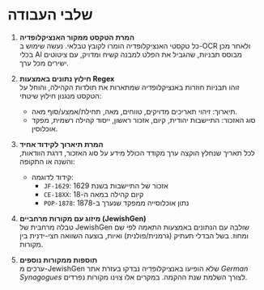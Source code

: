 # שלבי העבודה

1. **המרת הטקסט ממקור האנציקלופדיה**  
   כל טקסטי האנציקלופדיה הומרו לקובץ טבלאי. נעשה שימוש ב-OCR ולאחר מכן בכלי AI מבוסס תבניות, שהגביל את הפלט למבנה קשיח ומדויק, עם ציטוטים ישירים מכל ערך.

2. **חילוץ נתונים באמצעות Regex**  
   זוהו תבניות חוזרות באנציקלופדיה שמתארות את תולדות הקהילה, והוחל על הטקסט מנגנון חילוץ שיטתי:
   - תיארוך: זיהוי תאריכים מדויקים, טווחים, מאה, תחילת/אמצע/סוף מאה.
   - סוג האזכור: התיישבות יהודית, קיום, אזכור ראשון, ייסוד קהילה רשמית, מפקד אוכלוסין.

3. **המרת תיארוך לקידוד אחיד**  
   לכל תאריך שנחלץ הוקצה ערך מקודד הכולל מידע על סוג האזכור, דרגת הוודאות, והשנה או התקופה:
   - קידוד לדוגמה:
     - `JF-1629`: אזכור של התיישבות בשנת 1629  
     - `CE-18XX`: קיום קהילה במאה ה-18  
     - `POP-1878`: נתון אוכלוסייה ממפקד שנערך ב-1878

4. **מיזוג עם מקורות מרחביים (JewishGen)**  
   טבלה מרחבית של JewishGen שולבה עם הנתונים באמצעות התאמה לפי שם ומחוז. בשל הבדלי תעתיק (גרמנית/פולנית) ואיות, בוצעה השוואה חצי-ידנית בין מקורות.

5. **תוספות ממקורות נוספים**  
   ערכים מ-JewishGen שלא הופיעו באנציקלופדיה נבדקו בעזרת אתר *German Synagogues* לצורך השלמת שנת ההקמה. במקרים אלו צוינו מקורות נפרדים.

